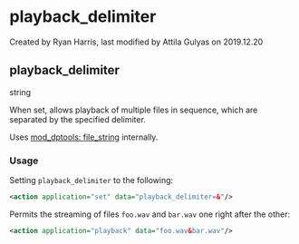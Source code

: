 
# playback_delimiter 

 Created by  Ryan Harris, last modified by  Attila Gulyas on 2019.12.20

## playback_delimiter

string

  
When set, allows playback of multiple files in sequence, which are separated by the specified delimiter. 

Uses [mod\_dptools: file\_string](../FreeSWITCH-Explained/Modules/mod-dptools/6586646.mdx#0-about) internally.

  
### Usage

Setting `playback_delimiter` to the following:

```xml
<action application="set" data="playback_delimiter=&"/>
```

Permits the streaming of files `foo.wav` and `bar.wav` one right after the other:

```xml
<action application="playback" data="foo.wav&bar.wav"/>
```


